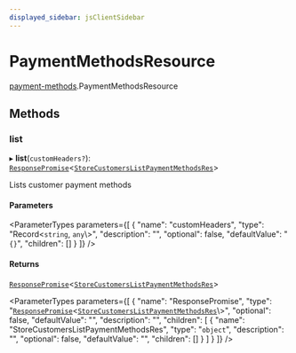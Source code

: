 ```yaml
---
displayed_sidebar: jsClientSidebar
---
```



# PaymentMethodsResource

[payment-methods](../../modules/payment_methods.mdx).PaymentMethodsResource

## Methods

### list

▸ **list**(`customHeaders?`): [`ResponsePromise`](../../swaps/modules/swaps.internal.mdx#responsepromise)<[`StoreCustomersListPaymentMethodsRes`](../../internal/modules/admin_discounts.internal.internal.mdx#storecustomerslistpaymentmethodsres)\>

Lists customer payment methods

#### Parameters

<ParameterTypes parameters={[
  {
    "name": "customHeaders",
    "type": "Record<`string`, `any`\\>",
    "description": "",
    "optional": false,
    "defaultValue": "`{}`",
    "children": []
  }
]} />

#### Returns

[`ResponsePromise`](../../swaps/modules/swaps.internal.mdx#responsepromise)<[`StoreCustomersListPaymentMethodsRes`](../../internal/modules/admin_discounts.internal.internal.mdx#storecustomerslistpaymentmethodsres)\>

<ParameterTypes parameters={[
  {
    "name": "ResponsePromise",
    "type": "[`ResponsePromise`](../../swaps/modules/swaps.internal.mdx#responsepromise)<[`StoreCustomersListPaymentMethodsRes`](../../internal/modules/admin_discounts.internal.internal.mdx#storecustomerslistpaymentmethodsres)\\>",
    "optional": false,
    "defaultValue": "",
    "description": "",
    "children": [
      {
        "name": "StoreCustomersListPaymentMethodsRes",
        "type": "`object`",
        "description": "",
        "optional": false,
        "defaultValue": "",
        "children": []
      }
    ]
  }
]} />
